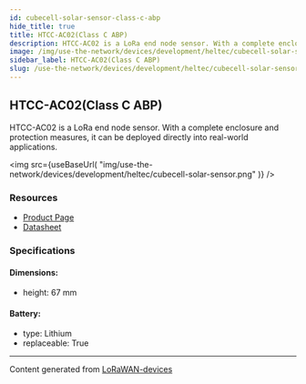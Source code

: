```yaml
---
id: cubecell-solar-sensor-class-c-abp
hide_title: true
title: HTCC-AC02(Class C ABP)
description: HTCC-AC02 is a LoRa end node sensor. With a complete enclosure and protection measures, it can be deployed directly into real-world applications.
image: /img/use-the-network/devices/development/heltec/cubecell-solar-sensor.png
sidebar_label: HTCC-AC02(Class C ABP)
slug: /use-the-network/devices/development/heltec/cubecell-solar-sensor-class-c-abp
---
```



## HTCC-AC02(Class C ABP)

HTCC-AC02 is a LoRa end node sensor. With a complete enclosure and protection measures, it can be deployed directly into real-world applications.

<img
src={useBaseUrl(
"img/use-the-network/devices/development/heltec/cubecell-solar-sensor.png"
)}
/>

### Resources

- [Product Page](https://heltec.org/project/htcc-ac02/)
- [Datasheet](https://heltec.org/project/htcc-ac02/#1552557147424-7f1ec-5c652144-e1d60c7e-82e5)

### Specifications

#### Dimensions:
- height: 67 mm
#### Battery: 
- type: Lithium
- replaceable: True



---
Content generated from [LoRaWAN-devices](https://github.com/TheThingsNetwork/lorawan-devices)